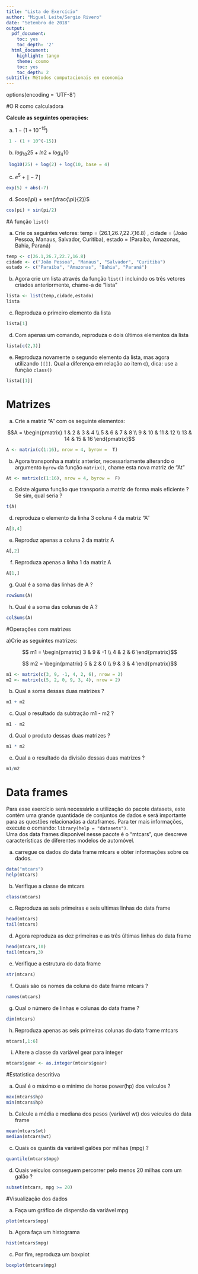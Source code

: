 ```yaml
---
title: "Lista de Exercício"
author: "Miguel Leite/Sergio Rivero"
date: "Setembro de 2018"
output:
  pdf_document:
    toc: yes
    toc_depth: '2'
  html_document:
    highlight: tango
    theme: cosmo
    toc: yes
    toc_depth: 2
subtitle: Métodos computacionais em economia
---
```


options(encoding = 'UTF-8')

#O R como calculadora

**Calcule as seguintes operações:**

a) $1 - (1 + 10^{-15})$

```r
 1 - (1 + 10^(-15))
```


b) $log_{10}25 + ln{2} + log_{4}10$

```r
 log10(25) + log(2) + log(10, base = 4)
```

c) $e^5 + \mid-7\mid$

```r
exp(5) + abs(-7)
```

d) $cos(\pi) + sen(\frac{\pi}{2})$

```r
cos(pi) + sin(pi/2)
```


#A função ``list()``

a) Crie os seguintes vetores:  temp = (26.1,26.7,22.7,16.8) , cidade = (João Pessoa, Manaus, Salvador, Curitiba), estado = (Paraíba, Amazonas, Bahia, Paraná)

```r
temp <- c(26.1,26.7,22.7,16.8)
cidade <- c("João Pessoa", "Manaus", "Salvador", "Curitiba")
estado <- c("Paraíba", "Amazonas", "Bahia", "Paraná")
```

b) Agora crie um lista através da função `list()` incluindo os três vetores criados anteriormente, chame-a de "lista"

```r
lista <- list(temp,cidade,estado)
lista
```

c) Reproduza o primeiro elemento da lista

```r
lista[1]
```

d) Com apenas um comando, reproduza o dois últimos elementos da lista

```r
lista[c(2,3)]
```

e) Reproduza novamente o segundo elemento da lista, mas agora utilizando `[[]]`. Qual a diferença em relação ao item c), dica: use a função `class()`

```r
lista[[1]]
```

# Matrizes

a) Crie a matriz "A" com os seguinte elementos: 

$$A =
 \begin{pmatrix}
  1 & 2  & 3 & 4 \\
  5 & 6  & 7 & 8 \\
  9 & 10 & 11 & 12  \\
  13 & 14 & 15 & 16
 \end{pmatrix}$$
 
```r
A <- matrix(c(1:16), nrow = 4, byrow =  T)
```
 
b) Agora transponha a matriz anterior, necessariamente alterando o argumento `byrow` da função `matrix()`, chame esta nova matriz de "At"

```r
At <- matrix(c(1:16), nrow = 4, byrow =  F)
```

c) Existe alguma função que transporia a matriz de forma mais eficiente ? Se sim, qual seria ?

```r
t(A)
```

d) reproduza o elemento da linha 3 coluna 4 da matriz "A"

```r
A[3,4]
```

e) Reproduz apenas a coluna 2 da matriz A

```r
A[,2]
```

f) Reproduza apenas a linha 1 da matriz A

```r
A[1,]
```

g) Qual é a soma das linhas de A ?

```r
rowSums(A)
```

h) Qual é a soma das colunas de A ?

```r
colSums(A)
```

#Operações com matrizes

a)Crie as seguintes matrizes:

$$ m1 = \begin{pmatrix}  3 & 9 & -1 \\
                   4 & 2 & 6 
                   \end{pmatrix}$$
                   
 $$ m2 = \begin{pmatrix}  5 & 2 & 0 \\
                   9 & 3 & 4 
                   \end{pmatrix}$$

```r
m1 <- matrix(c(3, 9, -1, 4, 2, 6), nrow = 2)
m2 <- matrix(c(5, 2, 0, 9, 3, 4), nrow = 2)
```

b) Qual a soma dessas duas matrizes ?

```r
m1 + m2
```

c) Qual o resultado da subtração m1 - m2 ?

```r
m1 - m2
```


d) Qual o produto dessas duas matrizes ?

```r
m1 * m2
```

e) Qual a o resultado da divisão dessas duas matrizes ?

```r
m1/m2
```

# Data frames

Para esse exercício será necessário a utilização do pacote datasets, este contém uma grande quantidade de conjuntos de dados e será importante para as questões relacionadas a dataframes. Para ter mais informações, execute o comando: `library(help = "datasets")`.  
Uma dos data frames disponível nesse pacote é o "mtcars", que descreve características de diferentes modelos de automóvel.

a) carregue os dados do data frame mtcars e obter informações sobre os dados.


```r
data("mtcars")
help(mtcars)
```

b) Verifique a classe de mtcars

```r
class(mtcars)
```


c) Reproduza as seis primeiras e seis ultimas linhas do data frame

```r
head(mtcars)
tail(mtcars)
```

d) Agora reproduza as dez primeiras e as três últimas linhas do data frame

```r
head(mtcars,10)
tail(mtcars,3)
```

e) Verifique a estrutura do data frame

```r
str(mtcars)
```

f) Quais são os nomes da coluna do date frame mtcars ?

```r
names(mtcars)
```

g) Qual o número de linhas e colunas do data frame ?

```r
dim(mtcars)
```

h) Reproduza apenas as seis primeiras colunas do data frame mtcars

```r
mtcars[,1:6]
```

i) Altere a classe da variável gear para integer

```r
mtcars$gear <- as.integer(mtcars$gear)
```

#Estatística descritiva

a) Qual é o máximo e o mínimo de horse power(hp) dos veículos ?

```r
max(mtcars$hp)
min(mtcars$hp)
```


b) Calcule a média e mediana dos pesos (variável wt) dos veículos do data frame

```r
mean(mtcars$wt)
median(mtcars$wt)
```

c) Quais os quantis da variável galões por milhas (mpg) ?

```r
quantile(mtcars$mpg)
```

d) Quais veículos conseguem percorrer pelo menos 20 milhas com um galão ?

```r
subset(mtcars, mpg >= 20)
```

#Visualização dos dados


a) Faça um gráfico de dispersão da variável mpg

```r
plot(mtcars$mpg)
```

b) Agora faça um histograma

```r
hist(mtcars$mpg)
```

c) Por fim, reproduza um boxplot

```r
boxplot(mtcars$mpg)
```

